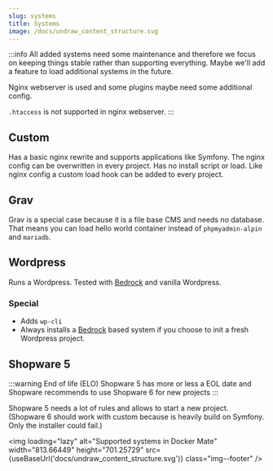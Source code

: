 ```yaml
---
slug: systems
title: Systems
image: /docs/undraw_content_structure.svg
---
```


:::info
All added systems need some maintenance and therefore we focus on keeping things stable rather than supporting everything.
Maybe we'll add a feature to load additional systems in the future.

Nginx webserver is used and some plugins maybe need some additional config. 

`.htaccess` is not supported in nginx webserver.
:::

## Custom

Has a basic nginx rewrite and supports applications like Symfony.
The nginx config can be overwritten in every project. Has no install script or load. 
Like nginx config a custom load hook can be added to every project.

## Grav

Grav is a special case because it is a file base CMS and needs no database.
That means you can load hello world container instead of `phpmyadmin-alpin` and `mariadb`.

## Wordpress

Runs a Wordpress. 
Tested with [Bedrock](https://github.com/roots/bedrock) and vanilla Wordpress.

### Special
- Adds `wp-cli`
- Always installs a [Bedrock](https://github.com/roots/bedrock) based system if you choose to init a fresh Wordpress project.

## Shopware 5

:::warning End of life (ELO)
Shopware 5 has more or less a EOL date and Shopware recommends to use Shopware 6 for new projects
:::

Shopware 5 needs a lot of rules and allows to start a new project.
(Shopware 6 should work with custom because is heavily build on Symfony. Only the installer could fail.)

<img loading="lazy" alt="Supported systems in Docker Mate" width="813.66449" height="701.25729" src={useBaseUrl('docs/undraw_content_structure.svg')} class="img--footer" />